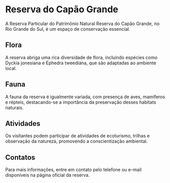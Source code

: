 # Reserva do Capão Grande

A Reserva Particular do Patrimônio Natural Reserva do Capão Grande, no Rio Grande do Sul, é um espaço de conservação essencial.

## Flora

A reserva abriga uma rica diversidade de flora, incluindo espécies como Dyckia jonesiana e Ephedra tweediana, que são adaptadas ao ambiente local.

## Fauna

A fauna da reserva é igualmente variada, com presença de aves, mamíferos e répteis, destacando-se a importância da preservação desses habitats naturais.

## Atividades

Os visitantes podem participar de atividades de ecoturismo, trilhas e observação da natureza, promovendo a conscientização ambiental.

## Contatos

Para mais informações, entre em contato pelo telefone ou e-mail disponíveis na página oficial da reserva.